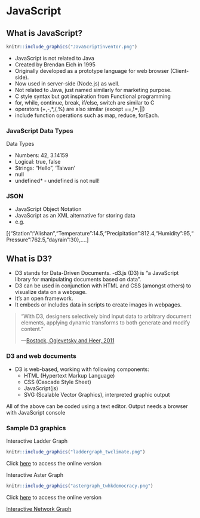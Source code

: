 # JavaScript

## What is JavaScript?
```r
knitr::include_graphics("JavaScriptinventor.png")
```
- JavaScript is not related to Java
- Created by Brendan Eich in 1995
- Originally developed as a prototype language for web browser (Client-side).
- Now used in server-side (Node.js) as well.
- Not related to Java, just named similarly for marketing purpose.
- C style syntax but got inspiration from Functional programming
- for, while, continue, break, if/else, switch are similar to C
- operators (+,-,*,/,%) are also similar (except ==,!=,||)
- include function operations such as map, reduce, forEach.

### JavaScript Data Types

Data Types

- Numbers: 42, 3.14159
- Logical: true, false
- Strings: "Hello", 'Taiwan'
- null
- undefined* - undefined is not null!

### JSON

- JavaScript Object Notation
- JavaScript as an XML alternative for storing data
- e.g.

[{"Station":"Alishan","Temperature":14.5,"Precipitation":812.4,"Humidity":95,"Pressure":762.5,"dayrain":30},....]


## What is D3?

- D3 stands for Data-Driven Documents.
-d3.js (D3) is “a JavaScript library for manipulating documents based on data”. 
- D3 can be used in conjunction  with HTML and CSS (amongst others) to visualize data on a webpage.
- It’s an open framework.
- It embeds or includes data in scripts to create images in webpages.

> "With D3, designers selectively bind input data to arbitrary document elements, applying dynamic transforms to both generate and modify content." 
>
> ---[Bostock, Ogievetsky and Heer, 2011](https://data3.mprog.nl/course/15%20Readings/60%20Reading%206/Bostock_D3.pdf)

### D3 and web documents

- D3 is web-based, working with following components:
  - HTML (Hypertext Markup Language)
  - CSS (Cascade Style Sheet)
  - JavaScript(js) 
  - SVG (Scalable Vector Graphics), interpreted graphic output
  
All of the above can be coded using a text editor.  Output needs a browser with JavaScript console 

### Sample D3 graphics 

Interactive Ladder Graph
```r
knitr::include_graphics("laddergraph_twclimate.png")
```
Click [here](https://karl-ho.github.io/D3/lg_twclimate/index.html) to access the online version


Interactive Aster Graph
```r
knitr::include_graphics("astergraph_twhkdemocracy.png")
```
Click [here](https://www.utdallas.edu/~kyho/present/aster/lpm.html) to access the online version

[Interactive Network Graph](https://karl-ho.github.io/D3/createnetwork/index.html)
